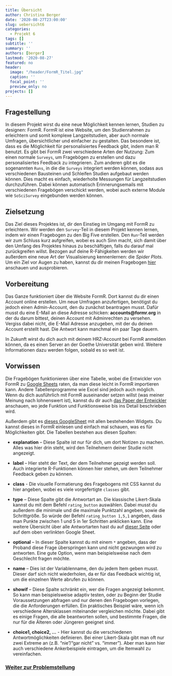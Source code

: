 ---
title: Übersicht
author: Christina Berger
date: '2020-08-27T23:00:00'
slug: uebersicht6
categories:
  - Projekt 6
tags: []
subtitle: ''
summary: ''
authors: [berger]
lastmod: '2020-08-27'
featured: no
header:
  image: "/header/FormR_Titel.jpg"
  caption: ''
  focal_point: ''
  preview_only: no
projects: []
---
## Fragestellung 

In diesem Projekt wirst du eine neue Möglichkeit kennen lernen, Studien zu designen: FormR. 
FormR ist eine Website, um den Studienrahmen zu erleichtern und somit komplexe Langzeitstudien, aber auch normale Umfragen, übersichtlicher und einfacher zu gestalten. Das besondere ist, dass es die Möglichkeit für personalisiertes Feedback gibt, indem man R benutzt. Es gibt bei FormR zwei verschiedene Arten der Nutzung: Zum einen normale `Surveys`, um Fragebögen zu erstellen und dazu personalisiertes Feedback zu integrieren. Zum anderen gibt es die sogenannten `Runs`, in die die `Surveys` integriert werden können, sodass aus verschiedenen Bausteinen und Schleifen Studien aufgebaut werden können. Dies macht es einfach, wiederholte Messungen für Langzeitstudien durchzuführen. Dabei können automatisch Erinnerungsemails mit verschiedenen Fragebögen verschickt werden, wobei auch externe Module wie `SoSciSurvey` eingebunden werden können.


## Zielsetzung

Das Ziel dieses Projektes ist, dir den Einstieg im Umgang mit FormR zu erleichtern. Wir werden den `Survey`-Teil in diesem Projekt kennen lernen, indem wir einen Fragebogen zu den Big Five erstellen. Den `Run`-Teil werden wir zum Schluss kurz aufgreifen, wobei es auch Sinn macht, sich damit über den Umfang des Projektes hinaus zu beschäftigen, falls du darauf mal zurückgreifen willst. Bezogen auf deine R-Fähigkeiten werden wir außerdem eine neue Art der Visualisierung kennenlernen: die *Spider Plots*. 
Um ein Ziel vor Augen zu haben, kannst du dir meinen Fragebogen  [hier](https://bigfivegoethe.formr.org) anschauen und ausprobieren.

## Vorbereitung

Das Ganze funktioniert über die Website FormR. Dort kannst du dir einen Account online erstellen. Um neue Umfragen anzufertigen, benötigst du jedoch einen Admin-Account, den du zunächst beantragen musst. Dafür musst du eine E-Mail an diese Adresse schicken: **accounts@formr.org** in der du darum bittest, deinen Account mit Adminrechten zu versehen. Vergiss dabei nicht, die E-Mail Adresse anzugeben, mit der du deinen Account erstellt hast. Die Antwort kann manchmal ein paar Tage dauern. 

In Zukunft wirst du dich auch mit deinem HRZ-Account bei FormR anmelden können, da es einen Server an der Goethe Universität geben wird. Weitere Informationen dazu werden folgen, sobald es so weit ist.

## Vorwissen

Die Fragebögen funktionieren über eine Tabelle, wobei die Entwickler von FormR zu [Google Sheets](https://www.google.de/intl/de/sheets/about/s) raten, da man diese leicht in FormR importieren kann. Andere Tabellenprogramme wie Excel sind jedoch auch möglich. Wenn du dich ausführlich mit FormR auseinander setzen willst (was meiner Meinung nach lohnenswert ist), kannst du dir auch [das Paper der Entwickler](https://link.springer.com/article/10.3758/s13428-019-01236-y) anschauen, wo jede Funktion und Funktionsweise bis ins Detail beschrieben wird. 

Außerdem gibt es [dieses GoogleSheet](https://docs.google.com/spreadsheets/d/1vXJ8sbkh0p4pM5xNqOelRUmslcq2IHnY9o52RmQLKFw/edit#gid=1611481919) mit allen bestehenden Widgets. Du kannst dieses in FormR einlesen und einfach mal schauen, was es für Möglichkeiten gibt. Die Tabellen bestehen aus diesen Spalten: 

* **explanation** – Diese Spalte ist nur für dich, um dort Notizen zu machen. Alles was hier drin steht, wird den Teilnehmern deiner Studie nicht angezeigt.

* **label** – Hier steht der Text, der dem Teilnehmer gezeigt werden soll. Auch integrierte R-Funktionen können hier stehen, um dem Teilnehmer Feedback geben zu können. 

* **class** - Die visuelle Formatierung des Fragebogens mit CSS kannst du hier angeben, wobei es viele vorgefertigte `classes` gibt.

* **type** – Diese Spalte gibt die Antwortart an. Die klassische Likert-Skala kannst du mit dem Befehl `rating_button` auswählen. Dabei musst du außerdem die minimale und die maximale Punktzahl angeben, sowie die Schrittgröße. So würde der Befehl `rating_button 1,5,1` angeben, dass man Punkte zwischen 1 und 5 in 1er Schritten anklicken kann. Eine weitere Übersicht über alle Antwortarten hast du auf [dieser Seite](https://formr.org/documentation#available_items) oder auf dem oben verlinkten Google Sheet.

* **optional** – In dieser Spalte kannst du mit einem `*` angeben, dass der Proband diese Frage überspringen kann und nicht gezwungen wird zu antworten. Eine gute Option, wenn man beispielsweise nach dem Geschlecht fragen möchte.

* **name** – Dies ist der Variablenname, den du jedem Item geben musst. Dieser darf sich nicht wiederholen, da er für das Feedback wichtig ist, um die einzelnen Werte abrufen zu können.

* **showif** – Diese Spalte schränkt ein, wer die Fragen angezeigt bekommt. So kann man beispielsweise adaptiv testen, oder zu Beginn der Studie Voraussetzungen abfragen und nur denen den Fragebogen vorlegen, die die Anforderungen erfüllen. Ein praktisches Beispiel wäre, wenn ich verschiedene Altersklassen miteinander vergleichen möchte. Dabei gibt es einige Fragen, die alle beantworten sollen, und bestimmte Fragen, die nur für die Älteren oder Jüngeren geeignet sind. 


* **choice1, choice2, …** - Hier kannst du die verschiedenen Antwortmöglichkeiten definieren. Bei einer Likert-Skala gibt man oft nur zwei Extreme an (z.B. "nie"/"gar nicht" vs. "immer"). Aber man kann hier auch verschiedene Ankerbeispiele eintragen, um die Itemwahl zu vereinfachen.




### [Weiter zur Problemstellung](/post/problemstellung6)
